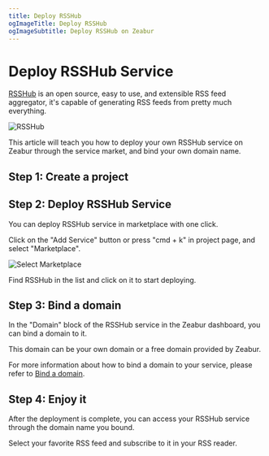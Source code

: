 ```yaml
---
title: Deploy RSSHub
ogImageTitle: Deploy RSSHub
ogImageSubtitle: Deploy RSSHub on Zeabur
---
```


# Deploy RSSHub Service

<WorkingInProgress />

[RSSHub](https://rsshub.app) is an open source, easy to use, and extensible RSS feed aggregator, it's capable of generating RSS feeds from pretty much everything.

![RSSHub](/marketplace/rsshub/intro.png)

This article will teach you how to deploy your own RSSHub service on Zeabur through the service market, and bind your own domain name.

## Step 1: Create a project

<CreateProject />

## Step 2: Deploy RSSHub Service

You can deploy RSSHub service in marketplace with one click.

Click on the "Add Service" button or press "cmd + k" in project page, and select "Marketplace".

![Select Marketplace](/deploy/common/select-service.en-US.png)

Find RSSHub in the list and click on it to start deploying.

## Step 3: Bind a domain

In the "Domain" block of the RSSHub service in the Zeabur dashboard, you can bind a domain to it.

This domain can be your own domain or a free domain provided by Zeabur.

For more information about how to bind a domain to your service, please refer to [Bind a domain](/deploy/domain-binding).

## Step 4: Enjoy it

After the deployment is complete, you can access your RSSHub service through the domain name you bound.

Select your favorite RSS feed and subscribe to it in your RSS reader.
